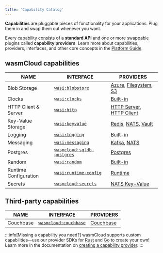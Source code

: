 ```yaml
---
title: 'Capability Catalog'
---
```


**Capabilities** are pluggable pieces of functionality for your applications. Plug them in and swap them out whenever you want.

Every capability consists of a **standard API** and one or more swappable plugins called **capability providers**. Learn more about capabilities, providers, interfaces, and other core concepts in the [Platform Guide](/docs/concepts/index.mdx).

## wasmCloud capabilities

| NAME                   | INTERFACE                                                                                        | PROVIDERS                |
|------------------------|--------------------------------------------------------------------------------------------------|--------------------------|
| Blob Storage           | [`wasi:blobstore`](https://github.com/WebAssembly/wasi-blobstore)                                | [Azure](https://github.com/orgs/wasmCloud/packages/container/package/blobstore-azure), [Filesystem](https://github.com/orgs/wasmCloud/packages/container/package/blobstore-fs), [S3](https://github.com/orgs/wasmCloud/packages/container/package/blobstore-s3) |
| Clocks                 | [`wasi:clocks`](https://github.com/WebAssembly/wasi-clocks)                                      | [Built-in](/docs/concepts/providers#built-in-providers) |
| HTTP Client & Server   | [`wasi:http`](https://github.com/WebAssembly/wasi-http)                                          | [HTTP Server](https://github.com/orgs/wasmCloud/packages/container/package/http-server), [HTTP Client](https://github.com/orgs/wasmCloud/packages/container/package/http-client) |
| Key-Value Storage      | [`wasi:keyvalue`](https://github.com/WebAssembly/wasi-keyvalue)                                  | [Redis](https://github.com/orgs/wasmCloud/packages/container/package/keyvalue-redis), [NATS](https://github.com/orgs/wasmCloud/packages/container/package/keyvalue-nats), [Vault](https://github.com/orgs/wasmCloud/packages/container/package/keyvalue-vault) |
| Logging                | [`wasi:logging`](https://github.com/WebAssembly/wasi-logging)                                    | [Built-in](/docs/concepts/providers#built-in-providers) |
| Messaging              | [`wasi:messaging`](https://github.com/WebAssembly/wasi-messaging)                                | [Kafka](https://github.com/orgs/wasmCloud/packages/container/package/messaging-kafka), [NATS](https://github.com/orgs/wasmCloud/packages/container/package/messaging-nats) |
| Postgres               | [`wasmcloud:sqldb-postgres`](https://github.com/vados-cosmonic/wit-wasmcloud-postgres)           | [Postgres](https://github.com/wasmCloud/wasmCloud/pkgs/container/sqldb-postgres) |
| Random                 | [`wasi:random`](https://github.com/WebAssembly/wasi-random) | [Built-in](/docs/concepts/providers#built-in-providers) |
| Runtime Configuration  | [`wasi:runtime-config`](https://github.com/WebAssembly/wasi-runtime-config)                      | [Runtime](https://github.com/wasmCloud/wasmCloud/tree/main/crates/runtime) |
| Secrets                | [`wasmcloud:secrets`](https://github.com/wasmCloud/wasmCloud/tree/main/crates/secrets-types/wit) | [NATS Key-Value](https://github.com/wasmCloud/wasmCloud/tree/main/crates/secrets-nats-kv) |

## Third-party capabilities

| NAME                   | INTERFACE                                                                                                      | PROVIDERS             |
|------------------------|----------------------------------------------------------------------------------------------------------------|-----------------------|
| Couchbase              | [`wasmcloud:couchbase`](https://github.com/couchbaselabs/wasmcloud-provider-couchbase/tree/main/wit/couchbase) | [Couchbase](https://github.com/couchbaselabs/wasmcloud-provider-couchbase) |
  

:::info[Missing a capability you need?]
wasmCloud supports custom capabilities&mdash;use our provider SDKs for [Rust](https://crates.io/crates/wasmcloud-provider-sdk) and [Go](https://github.com/wasmCloud/provider-sdk-go) to create your own! Learn more in the documentation on [creating a capability provider](/docs/developer/providers/).
:::
